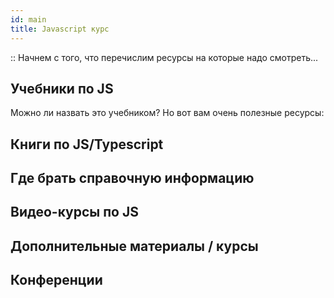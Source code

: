 ```yaml
---
id: main
title: Javascript курс
---
```



::
Начнем с того, что перечислим ресурсы на которые надо смотреть...

## Учебники по JS

<Link
    title="Современный учебник JavaScript"
    caption="Книга/учебник от Ильи Кантора"
    href="https://learn.javascript.ru/"
    image="https://learn.javascript.ru/img/site_preview_ru_1200x630.png"
/>

Можно ли назвать это учебником? Но вот вам очень полезные ресурсы:

<Link
    title="FreeCodeCamp"
    caption="Интерактивный учебник по JS"
    href="https://www.freecodecamp.org/learn"
    image="https://external-content.duckduckgo.com/iu/?u=https%3A%2F%2Fcdn-images-1.medium.com%2Fmax%2F1600%2F1*eDaRLwBlwmjCpkeeqRM4vw.png&f=1&nofb=1"
/>

<Link
    title="Exercism"
    caption="Интерактивные учебники по языкам"
    href="https://exercism.io/"
    image="https://assets.exercism.io/assets/logo-green-42c077c0695f4f31d2e4f098494ac4d0056810191bbe5b631c553ad9a4701d55.png"
/>

## Книги по JS/Typescript

<Link
    title="You dont know JS"
    href="https://github.com/getify/You-Dont-Know-JS"
/>

<Link
    title="Typescript 3.8 definitive guide"
    caption="Отличная книга по TS"
    href="https://nauchikus.github.io/typescript-definitive-guide/"
    image="https://nauchikus.github.io/typescript-definitive-guide/assets/images/book-cover-with-ufo-v3-8.png"
/>

## Где брать справочную информацию

<Link
    title="MDN"
    caption="За справкой идите на этот ресурс"
    href="https://developer.mozilla.org/ru/docs/Web/JavaScript"
    image="https://upload.wikimedia.org/wikipedia/commons/thumb/9/98/MDN_Web_Docs.svg/1280px-MDN_Web_Docs.svg.png"
/>

## Видео-курсы по JS

<Link
    title="Курс от Sorax"
    href="https://www.youtube.com/watch?v=H6G63NKRSi8&list=PL363QX7S8MfSxcHzvkNEqMYbOyhLeWwem"
    caption="Достаточно старенький, но хороший курс"
    image="https://i.ytimg.com/vi/H6G63NKRSi8/maxresdefault.jpg"
/>

<Link
    title="Курс от Хекслет"
    href="https://www.youtube.com/watch?v=aGTjRU7Dp20&list=PLo6puixMwuSNxJCgadaaavKqq4-ocKPrR"
    image="https://i.ytimg.com/vi_webp/aGTjRU7Dp20/maxresdefault.webp"
/>

## Дополнительные материалы / курсы

<Link
    title="Курс по основам программирования"
    href="https://www.youtube.com/watch?v=rrRZZ_3licM&list=PLo6puixMwuSMIB7x6MNBTNQA3P3Mqo_33"
    image="https://i.ytimg.com/vi_webp/rrRZZ_3licM/maxresdefault.webp"
/>

<Link
    title="Курс по основам программирования (CS50)"
    href="https://www.youtube.com/playlist?list=PLawfWYMUziZqyUL5QDLVbe3j5BKWj42E5"
    image="https://i.ytimg.com/vi/Sy_wba7l1UU/hqdefault.jpg?sqp=-oaymwEXCNACELwBSFryq4qpAwkIARUAAIhCGAE=&rs=AOn4CLBbBzv9Misrl_Jc4rDxIBDxaxBpSw"
/>

<Link
    title="Курс по Git"
    href="https://www.youtube.com/watch?v=QkY8lXZuiqQ&list=PLDyvV36pndZHkDRik6kKF6gSb0N0W995h"
    image="https://i.ytimg.com/vi/QkY8lXZuiqQ/maxresdefault.jpg"
    caption="Великолепный скринкаст по Git от Ильи Кантора"
/>

<Link
    title="Компьютерные сети, учебный курс."
    href="https://www.youtube.com/playlist?list=PLtPJ9lKvJ4oiNMvYbOzCmWy6cRzYAh9B1"
    image="https://i.ytimg.com/vi/OLFA0soYGhw/hqdefault.jpg?sqp=-oaymwEXCNACELwBSFryq4qpAwkIARUAAIhCGAE=&rs=AOn4CLDWskTU4pULLrCMJ41INIY24mW0wg"
    caption="Обязательно к просмотру"
/>

<Link
    title="Книга по SOLID"
    href="https://ota-solid.now.sh/"
    image="https://external-content.duckduckgo.com/iu/?u=https%3A%2F%2Ftse1.mm.bing.net%2Fth%3Fid%3DOIP.9gS6fNgUZz2xTZe3mUVB_QHaDa%26pid%3DApi&f=1"
/>

## Конференции

<Link
    title="HolyJS"
    href="https://www.youtube.com/channel/UC2Jwo4Q0s-ucjGseHP8XUSQ/featured"
    image="https://yt3.ggpht.com/a/AATXAJyaRFvMVQRwQocYgK668BgwMfAUTyBsItaocsiS=s288-c-k-c0xffffffff-no-rj-mo"
    caption="Лучшая конфа на русском языке"
/>

